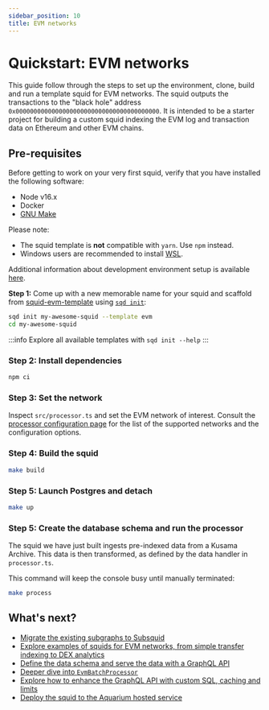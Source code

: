 ```yaml
---
sidebar_position: 10
title: EVM networks
---
```


# Quickstart: EVM networks

This guide follow through the steps to set up the environment, clone, build and run a template squid for EVM networks. The squid outputs the transactions to the "black hole" address `0x0000000000000000000000000000000000000000`. It is intended to be a starter project for building a custom squid indexing the EVM log and transaction data on Ethereum and other EVM chains.

## Pre-requisites

Before getting to work on your very first squid, verify that you have installed the following software: 

- Node v16.x
- Docker 
- [GNU Make](https://www.gnu.org/software/make/)

Please note:
- The squid template is **not** compatible with `yarn`. Use `npm` instead.
- Windows users are recommended to install [WSL](https://docs.microsoft.com/en-us/windows/wsl/).

Additional information about development environment setup is available [here](/tutorials/development-environment-set-up).

**Step 1:** Come up with a new memorable name for your squid and scaffold from <span><a href="https://github.com/subsquid/squid-evm-template">squid-evm-template</a></span>
using [`sqd init`](/squid-cli/init):

```bash
sqd init my-awesome-squid --template evm
cd my-awesome-squid
```

:::info
Explore all available templates with `sqd init --help`
:::

###  Step 2: Install dependencies

```bash
npm ci
```

### Step 3: Set the network

Inspect `src/processor.ts` and set the EVM network of interest. Consult the [processor configuration page](/develop-a-squid/evm-processor/configuration) 
for the list of the supported networks and the configuration options. 

### Step 4: Build the squid

```bash
make build
```

### Step 5: Launch Postgres and detach

```bash
make up
```


### Step 5: Create the database schema and run the processor

 The squid we have just built ingests pre-indexed data from a Kusama Archive. This data is then transformed, as defined by the data handler in `processor.ts`.
 
 This command will keep the console busy until manually terminated:

```bash
make process
```


## What's next?

- [Migrate the existing subgraphs to Subsquid](/migrate/migrate-subgraph)
- [Explore examples of squids for EVM networks, from simple transfer indexing to DEX analytics](/develop-a-squid/examples#evm-processor)
- [Define the data schema and serve the data with a GraphQL API](/develop-a-squid/schema-file)
- [Deeper dive into `EvmBatchProcessor`](/develop-a-squid/evm-processor)
- [Explore how to enhance the GraphQL API with custom SQL, caching and limits](/develop-a-squid/graphql-api)
- [Deploy the squid to the Aquarium hosted service](/deploy-squid)
